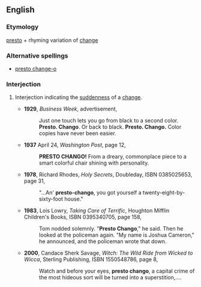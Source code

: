==English==
===Etymology===
[[presto]] + rhyming variation of [[change]]
===Alternative spellings===
*[[presto change-o]]
===Interjection===
{{en-intj}}
#{{informal}} Interjection indicating the [[suddenness]] of a [[change]].
#*'''1929''', ''Business Week'', advertisement,
#*:Just one touch lets you go from black to a second color. '''Presto. Chango'''. Or back to black. '''Presto. Chango.''' Color copies have never been easier.
#*'''1937''' April 24, ''Washington Post'', page 12,
#*:'''PRESTO CHANGO!''' From a dreary, commonplace piece to a smart colorful chair shining with personality.
#*'''1978''', Richard Rhodes, ''Holy Secrets'', Doubleday, ISBN 0385025653, page 31,
#*:"...An' '''presto-chango''', you got yourself a twenty-eight-by-sixty-foot house."
#*'''1983''', Lois Lowry, ''Taking Care of Terrific'',  Houghton Mifflin Children's Books, ISBN 0395340705, page 158,
#*:Tom nodded solemnly. "'''Presto Chango'''," he said. Then he looked at the policeman again. "My name is Joshua Cameron," he announced, and the policeman wrote that down.
#*'''2000''', Candace Sherk Savage, ''Witch: The Wild Ride from Wicked to Wicca'', Sterling Publishing, ISBN 1550548786, page 8,
#*:Watch and before your eyes, '''presto chango''', a capital crime of the most hideous sort will be turned into a superstition,....